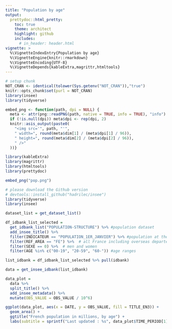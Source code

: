 ---
title: "Population by age"
output:
  prettydoc::html_pretty:
    toc: true
    theme: architect
    highlight: github
    includes:
      # in_header: header.html
vignette: >
  %\VignetteIndexEntry{Population by age} 
  %\VignetteEngine{knitr::rmarkdown} 
  %\VignetteEncoding{UTF-8}
  %\VignetteDepends{kableExtra,magrittr,htmltools}
---

```{r setup,echo=FALSE, include=FALSE}
# setup chunk
NOT_CRAN <- identical(tolower(Sys.getenv("NOT_CRAN")),"true")
knitr::opts_chunk$set(purl = NOT_CRAN)
library(insee)
library(tidyverse)

embed_png <- function(path, dpi = NULL) {
  meta <- attr(png::readPNG(path, native = TRUE, info = TRUE), "info")
  if (!is.null(dpi)) meta$dpi <- rep(dpi, 2)
  knitr::asis_output(paste0(
    "<img src='", path, "'",
    " width=", round(meta$dim[1] / (meta$dpi[1] / 96)),
    " height=", round(meta$dim[2] / (meta$dpi[2] / 96)),
    " />"
  ))}
```

```{r message=FALSE, warning=FALSE, include=FALSE}
library(kableExtra)
library(magrittr)
library(htmltools)
library(prettydoc)
```

```{r, echo = FALSE}
embed_png("pop.png")
```

```{r message=FALSE, warning=FALSE,eval=FALSE}
# please download the Github version
# devtools::install_github("hadrilec/insee")
library(tidyverse)
library(insee)

dataset_list = get_dataset_list()

df_idbank_list_selected =
  get_idbank_list("POPULATION-STRUCTURE") %>% #population dataset
  add_insee_title() %>% 
  filter(INDICATEUR == "POPULATION_1ER_JANVIER") %>% #population at the beginning of the year
  filter(REF_AREA == "FE") %>%  # all France including overseas departements
  filter(SEXE == 0) %>%  # men and women
  filter(AGE %in% c("00-19", "20-59", "60-")) #age ranges

list_idbank = df_idbank_list_selected %>% pull(idbank)

data = get_insee_idbank(list_idbank)

data_plot = 
  data %>%
  split_title() %>% 
  add_insee_metadata() %>% 
  mutate(OBS_VALUE = OBS_VALUE / 10^6)

ggplot(data_plot, aes(x = DATE, y = OBS_VALUE, fill = TITLE_EN3)) +
  geom_area() +
  ggtitle("French population in millions, by age") +
  labs(subtitle = sprintf("Last updated : %s", data_plot$TIME_PERIOD[1]))
```


